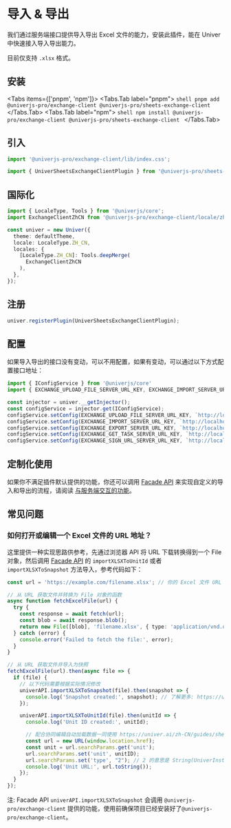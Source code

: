 
# 导入 & 导出

<BadgeGroup values={[UniverTypes.SHEET]} value={UniverTypes.SHEET} />

<BusinessPlanNotice />

<ServerNotice />

我们通过服务端接口提供导入导出 Excel 文件的能力，安装此插件，能在 Univer 中快速接入导入导出能力。

目前仅支持 `.xlsx` 格式。

## 安装

<Tabs items={['pnpm', 'npm']}>
  <Tabs.Tab label="pnpm">
    ```shell
    pnpm add @univerjs-pro/exchange-client @univerjs-pro/sheets-exchange-client
    ```
  </Tabs.Tab>
  <Tabs.Tab label="npm">
    ```shell
    npm install @univerjs-pro/exchange-client @univerjs-pro/sheets-exchange-client
    ```
  </Tabs.Tab>
</Tabs>

## 引入

```typescript
import '@univerjs-pro/exchange-client/lib/index.css';

import { UniverSheetsExchangeClientPlugin } from '@univerjs-pro/sheets-exchange-client';
```

## 国际化

```typescript
import { LocaleType, Tools } from '@univerjs/core';
import ExchangeClientZhCN from '@univerjs-pro/exchange-client/locale/zh-CN';

const univer = new Univer({
  theme: defaultTheme,
  locale: LocaleType.ZH_CN,
  locales: {
    [LocaleType.ZH_CN]: Tools.deepMerge(
      ExchangeClientZhCN
    ),
  },
});
```

## 注册

```typescript
univer.registerPlugin(UniverSheetsExchangeClientPlugin);
```

## 配置

如果导入导出的接口没有变动，可以不用配置，如果有变动，可以通过以下方式配置接口地址：

```typescript
import { IConfigService } from '@univerjs/core'
import { EXCHANGE_UPLOAD_FILE_SERVER_URL_KEY, EXCHANGE_IMPORT_SERVER_URL_KEY, EXCHANGE_EXPORT_SERVER_URL_KEY, EXCHANGE_GET_TASK_SERVER_URL_KEY, EXCHANGE_SIGN_URL_SERVER_URL_KEY } from '@univerjs-pro/exchange-client';

const injector = univer.__getInjector();
const configService = injector.get(IConfigService);
configService.setConfig(EXCHANGE_UPLOAD_FILE_SERVER_URL_KEY, `http://localhost:3010/universer-api/stream/file/upload`);
configService.setConfig(EXCHANGE_IMPORT_SERVER_URL_KEY, `http://localhost:3010/universer-api/exchange/{type}/import`);
configService.setConfig(EXCHANGE_EXPORT_SERVER_URL_KEY, `http://localhost:3010/universer-api/exchange/{type}/export`);
configService.setConfig(EXCHANGE_GET_TASK_SERVER_URL_KEY, `http://localhost:3010/universer-api/exchange/task/{taskID}`);
configService.setConfig(EXCHANGE_SIGN_URL_SERVER_URL_KEY, `http://localhost:3010/universer-api/file/{fileID}/sign-url`);
```

## 定制化使用

如果你不满足插件默认提供的功能，你还可以调用 [Facade API](/guides/sheet/facade/facade#与服务端配合使用) 来实现自定义的导入和导出的流程，请阅读 [与服务端交互的功能](/zh-CN/guides/sheet/facade/sheet-api#与服务端交互的功能)。

## 常见问题

### 如何打开或编辑一个 Excel 文件的 URL 地址？

这里提供一种实现思路供参考，先通过浏览器 API 将 URL 下载转换得到一个 File 对象，然后调用 [Facade API](/guides/sheet/facade/facade#与服务端配合使用) 的 `importXLSXToUnitId` 或者 `importXLSXToSnapshot` 方法导入，参考代码如下：

```typescript
const url = 'https://example.com/filename.xlsx'; // 你的 Excel 文件 URL

// 从 URL 获取文件并转换为 File 对象的函数
async function fetchExcelFile(url) {
  try {
    const response = await fetch(url);
    const blob = await response.blob();
    return new File([blob], 'filename.xlsx', { type: 'application/vnd.openxmlformats-officedocument.spreadsheetml.sheet' });
  } catch (error) {
    console.error('Failed to fetch the file:', error);
  }
}

// 从 URL 获取文件并导入为快照
fetchExcelFile(url).then(async file => {
  if (file) {
    // 以下代码需要根据实际情况修改
    univerAPI.importXLSXToSnapshot(file).then(snapshot => {
      console.log('Snapshot created:', snapshot); // 了解更多: https://univer.ai/guides/sheet/getting-started/cell-data
    });

    univerAPI.importXLSXToUnitId(file).then(unitId => {
      console.log('Unit ID created:', unitId);

      // 配合协同编辑自动加载数据一同使用 https://univer.ai/zh-CN/guides/sheet/features/collaboration#自动加载数据
      const url = new URL(window.location.href);
      const unit = url.searchParams.get('unit');
      url.searchParams.set('unit', unitID);
      url.searchParams.set('type', "2"); // 2 的意思是 String(UniverInstanceType.UNIVER_SHEET)
      console.log('Unit URL:', url.toString());
    });
  }
});
```

注: Facade API `univerAPI.importXLSXToSnapshot` 会调用  `@univerjs-pro/exchange-client` 提供的功能，使用前确保项目已经安装好了`@univerjs-pro/exchange-client`。
